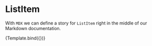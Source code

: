 <!--- index.stories.mdx -->



<Meta title="Components/ListItem" component={ListItem}/>

# ListItem

With `MDX` we can define a story for `ListItem` right in the middle of our
Markdown documentation.

<!--- This is your Story template function, shown here in React -->


<Canvas>
  <Story name="Default" args={{
    label: 'Default story',
    id: 'https://id.com/1'
  }}>
    {Template.bind({})}
  </Story>
</Canvas>
